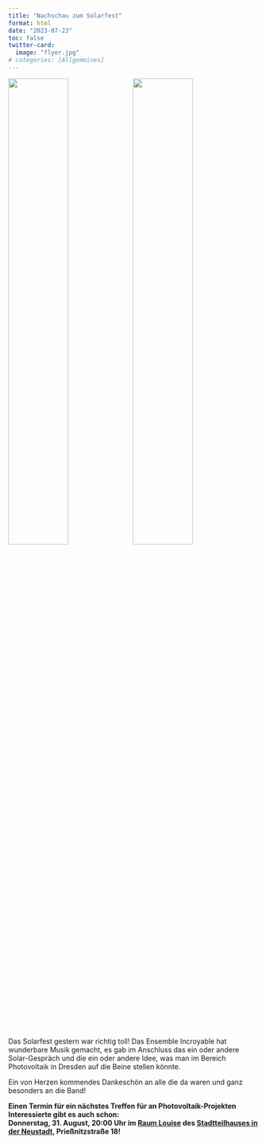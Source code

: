 ```yaml
---
title: "Nachschau zum Solarfest"
format: html
date: "2023-07-23"
toc: false
twitter-card:
  image: "flyer.jpg"
# categories: [Allgemeines]
---
```


![](die_band.jpeg){width='49%' fig-align='center'}
![](die_leute.jpeg){width='49%' fig-align='center'}

Das Solarfest gestern war richtig toll! Das Ensemble Incroyable hat wunderbare Musik gemacht, es gab im Anschluss das ein oder andere Solar-Gespräch und die ein oder andere Idee, was man im Bereich Photovoltaik in Dresden auf die Beine stellen könnte.

Ein von Herzen kommendes Dankeschön an alle die da waren und ganz besonders an die Band! 


**Einen Termin für ein nächstes Treffen für an Photovoltaik-Projekten Interessierte gibt es auch schon:  
Donnerstag, 31. August, 20:00 Uhr im [Raum Louise](https://www.stadtteilhaus.de/raum-louise.html) des [Stadtteilhauses in der Neustadt](https://www.stadtteilhaus.de/), Prießnitzstraße 18!**
